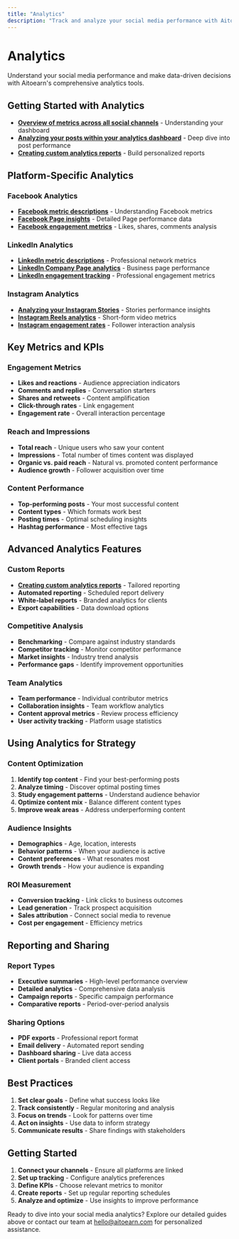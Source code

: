 ```yaml
---
title: "Analytics"
description: "Track and analyze your social media performance with Aitoearn's analytics tools"
---
```


# Analytics

Understand your social media performance and make data-driven decisions with Aitoearn's comprehensive analytics tools.

## Getting Started with Analytics

- **[Overview of metrics across all social channels](analytics/519-overview-of-metrics-across-all-social-channels)** - Understanding your dashboard
- **[Analyzing your posts within your analytics dashboard](analytics/527-analyzing-your-posts-within-your-analytics-dashboard)** - Deep dive into post performance
- **[Creating custom analytics reports](analytics/534-creating-custom-analytics-reports)** - Build personalized reports

## Platform-Specific Analytics

### Facebook Analytics
- **[Facebook metric descriptions](analytics/520-facebook-metric-descriptions)** - Understanding Facebook metrics
- **[Facebook Page insights](analytics/521-facebook-page-insights)** - Detailed Page performance data
- **[Facebook engagement metrics](analytics/522-facebook-engagement-metrics)** - Likes, shares, comments analysis

### LinkedIn Analytics
- **[LinkedIn metric descriptions](analytics/523-linkedin-metric-descriptions)** - Professional network metrics
- **[LinkedIn Company Page analytics](analytics/524-linkedin-company-page-analytics)** - Business page performance
- **[LinkedIn engagement tracking](analytics/525-linkedin-engagement-tracking)** - Professional engagement metrics

### Instagram Analytics
- **[Analyzing your Instagram Stories](analytics/528-analyzing-your-instagram-stories)** - Stories performance insights
- **[Instagram Reels analytics](analytics/529-instagram-reels-analytics)** - Short-form video metrics
- **[Instagram engagement rates](analytics/530-instagram-engagement-rates)** - Follower interaction analysis

## Key Metrics and KPIs

### Engagement Metrics
- **Likes and reactions** - Audience appreciation indicators
- **Comments and replies** - Conversation starters
- **Shares and retweets** - Content amplification
- **Click-through rates** - Link engagement
- **Engagement rate** - Overall interaction percentage

### Reach and Impressions
- **Total reach** - Unique users who saw your content
- **Impressions** - Total number of times content was displayed
- **Organic vs. paid reach** - Natural vs. promoted content performance
- **Audience growth** - Follower acquisition over time

### Content Performance
- **Top-performing posts** - Your most successful content
- **Content types** - Which formats work best
- **Posting times** - Optimal scheduling insights
- **Hashtag performance** - Most effective tags

## Advanced Analytics Features

### Custom Reports
- **[Creating custom analytics reports](analytics/534-creating-custom-analytics-reports)** - Tailored reporting
- **Automated reporting** - Scheduled report delivery
- **White-label reports** - Branded analytics for clients
- **Export capabilities** - Data download options

### Competitive Analysis
- **Benchmarking** - Compare against industry standards
- **Competitor tracking** - Monitor competitor performance
- **Market insights** - Industry trend analysis
- **Performance gaps** - Identify improvement opportunities

### Team Analytics
- **Team performance** - Individual contributor metrics
- **Collaboration insights** - Team workflow analytics
- **Content approval metrics** - Review process efficiency
- **User activity tracking** - Platform usage statistics

## Using Analytics for Strategy

### Content Optimization
1. **Identify top content** - Find your best-performing posts
2. **Analyze timing** - Discover optimal posting times
3. **Study engagement patterns** - Understand audience behavior
4. **Optimize content mix** - Balance different content types
5. **Improve weak areas** - Address underperforming content

### Audience Insights
- **Demographics** - Age, location, interests
- **Behavior patterns** - When your audience is active
- **Content preferences** - What resonates most
- **Growth trends** - How your audience is expanding

### ROI Measurement
- **Conversion tracking** - Link clicks to business outcomes
- **Lead generation** - Track prospect acquisition
- **Sales attribution** - Connect social media to revenue
- **Cost per engagement** - Efficiency metrics

## Reporting and Sharing

### Report Types
- **Executive summaries** - High-level performance overview
- **Detailed analytics** - Comprehensive data analysis
- **Campaign reports** - Specific campaign performance
- **Comparative reports** - Period-over-period analysis

### Sharing Options
- **PDF exports** - Professional report format
- **Email delivery** - Automated report sending
- **Dashboard sharing** - Live data access
- **Client portals** - Branded client access

## Best Practices

1. **Set clear goals** - Define what success looks like
2. **Track consistently** - Regular monitoring and analysis
3. **Focus on trends** - Look for patterns over time
4. **Act on insights** - Use data to inform strategy
5. **Communicate results** - Share findings with stakeholders

## Getting Started

1. **Connect your channels** - Ensure all platforms are linked
2. **Set up tracking** - Configure analytics preferences
3. **Define KPIs** - Choose relevant metrics to monitor
4. **Create reports** - Set up regular reporting schedules
5. **Analyze and optimize** - Use insights to improve performance

Ready to dive into your social media analytics? Explore our detailed guides above or contact our team at [hello@aitoearn.com](mailto:hello@aitoearn.com) for personalized assistance.
